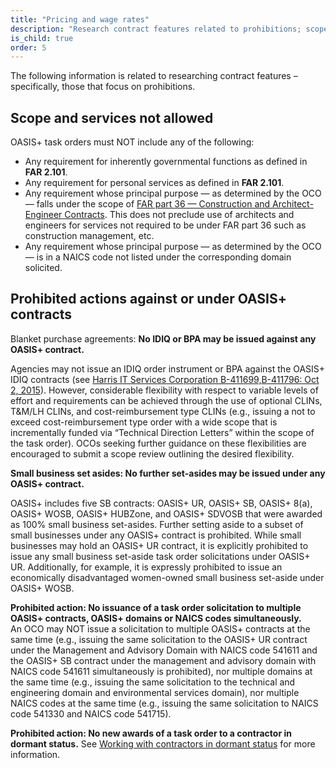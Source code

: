 ```yaml
---
title: "Pricing and wage rates"
description: "Research contract features related to prohibitions; scope and services that are not allowed and prohibited actions."
is_child: true
order: 5
---
```

The following information is related to researching contract features – specifically, those that focus on prohibitions.

## Scope and services not allowed

OASIS+ task orders must NOT include any of the following:
- Any requirement for inherently governmental functions as defined in **FAR 2.101**.
- Any requirement for personal services as defined in **FAR 2.101**.
- Any requirement whose principal purpose — as determined by the OCO — falls under the scope of [FAR part 36 — Construction and Architect-Engineer Contracts](https://www.acquisition.gov/far/part-36). This does not preclude use of architects and engineers for services not required to be under FAR part 36 such as construction management, etc.
- Any requirement whose principal purpose — as determined by the OCO — is in a NAICS code not listed under the corresponding domain solicited. 

## Prohibited actions against or under OASIS+ contracts

Blanket purchase agreements: **No IDIQ or BPA may be issued against any OASIS+ contract.**

Agencies may not issue an IDIQ order instrument or BPA against the OASIS+ IDIQ contracts (see [Harris IT Services Corporation B-411699,B-411796: Oct 2, 2015](https://www.gao.gov/products/b-411699%2Cb-411796#mt%3De-report)). However, considerable flexibility with respect to variable levels of effort and requirements can be achieved through the use of optional CLINs, T&M/LH CLINs, and cost-reimbursement type CLINs (e.g., issuing a not to exceed cost-reimbursement type order with a wide scope that is incrementally funded via “Technical Direction Letters” within the scope of the task order). OCOs seeking further guidance on these flexibilities are encouraged to submit a scope review outlining the desired flexibility.

**Small business set asides: No further set-asides may be issued under any OASIS+ contract.**

OASIS+ includes five SB contracts: OASIS+ UR, OASIS+ SB, OASIS+ 8(a), OASIS+ WOSB, OASIS+ HUBZone, and OASIS+ SDVOSB that were awarded as 100% small business set-asides. Further setting aside to a subset of small businesses under any OASIS+ contract is prohibited. While small businesses may hold an OASIS+ UR contract, it is explicitly prohibited to issue any small business set-aside task order solicitations under OASIS+ UR. Additionally, for example, it is expressly prohibited to issue an economically disadvantaged women-owned small business set-aside under OASIS+ WOSB.

**Prohibited action: No issuance of a task order solicitation to multiple OASIS+ contracts, OASIS+ domains or NAICS codes simultaneously.**  
An OCO may NOT issue a solicitation to multiple OASIS+ contracts at the same time (e.g., issuing the same solicitation to the OASIS+ UR contract under the Management and Advisory Domain with NAICS code 541611 and the OASIS+ SB contract under the management and advisory domain with NAICS code 541611 simultaneously is prohibited), nor multiple domains at the same time (e.g., issuing the same solicitation to the technical and engineering domain and environmental services domain), nor multiple NAICS codes at the same time (e.g., issuing the same solicitation to NAICS code 541330 and NAICS code 541715). 

**Prohibited action: No new awards of a task order to a contractor in dormant status.** See [Working with contractors in dormant status](/buyers-guide/develop-issue-task-order-solicitation/#contractors-in-dormant-status) for more information. 

